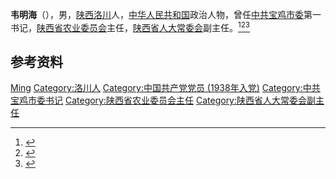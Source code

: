 '''韦明海'''（{{bd|1921年|}}），男，[[陕西|陕西]][[洛川|洛川]]人，[[中华人民共和国|中华人民共和国]]政治人物，曾任[[中共宝鸡市委|中共宝鸡市委]]第一书记，[[陕西省农业委员会|陕西省农业委员会]]主任，[[陕西省人大常委会|陕西省人大常委会]]副主任。<ref>{{cite book|title=中囯人名大辞典·当代人物卷|author=廖盖隆等编|year=1990|publisher=上海辞书出版社|location=上海|page=}}</ref><ref>{{Cite book|title=中国共产党名人录|author=于俊道主编|publisher=四川人民出版社|year=1997|isbn=|location=成都|pages=}}</ref><ref>{{Cite book|title=中华人民共和国职官志|author=何虎生, 李耀东, 向常福主编|publisher=中国社会出版社|year=2003|isbn=9787800883934|location=北京|pages=}}</ref>

== 参考资料 ==
{{reflist}}

{{中国人物小作品}}
{{中华人民共和国宝鸡市正职领导人}}

{{Authority control}}
{{DEFAULTSORT:Wei韦}}
[[Category:韦姓|Ming]]
[[Category:洛川人|Category:洛川人]]
[[Category:中国共产党党员_(1938年入党)|Category:中国共产党党员 (1938年入党)]]
[[Category:中共宝鸡市委书记|Category:中共宝鸡市委书记]]
[[Category:陕西省农业委员会主任|Category:陕西省农业委员会主任]]
[[Category:陕西省人大常委会副主任|Category:陕西省人大常委会副主任]]